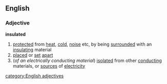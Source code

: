 ==English==
===Adjective===
'''insulated'''
# [[protected]] from [[heat]], [[cold]], [[noise]] etc, by being [[surrounded]] with an [[insulating]] material
# [[placed]] or [[set]] [[apart]]
#(''of an electrically conducting material'') [[isolated]] from other [[conducting]] materials, or [[source]]s of [[electricity]]
[[category:English adjectives]]